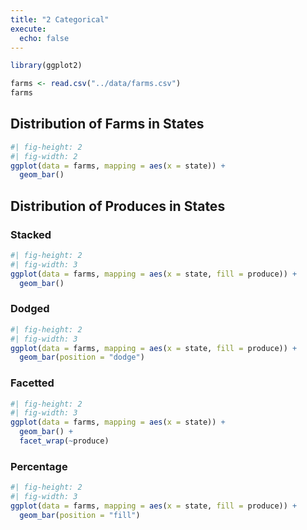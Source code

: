 ```yaml
---
title: "2 Categorical"
execute: 
  echo: false
---
```


```r
library(ggplot2)
```



```r
farms <- read.csv("../data/farms.csv")
farms
```
## Distribution of Farms in States

```r
#| fig-height: 2
#| fig-width: 2
ggplot(data = farms, mapping = aes(x = state)) +
  geom_bar()
```

## Distribution of Produces in States

### Stacked

```r
#| fig-height: 2
#| fig-width: 3
ggplot(data = farms, mapping = aes(x = state, fill = produce)) +
  geom_bar()
```

### Dodged

```r
#| fig-height: 2
#| fig-width: 3
ggplot(data = farms, mapping = aes(x = state, fill = produce)) +
  geom_bar(position = "dodge")
```

### Facetted

```r
#| fig-height: 2
#| fig-width: 3
ggplot(data = farms, mapping = aes(x = state)) +
  geom_bar() +
  facet_wrap(~produce)
```

### Percentage

```r
#| fig-height: 2
#| fig-width: 3
ggplot(data = farms, mapping = aes(x = state, fill = produce)) +
  geom_bar(position = "fill")
```



